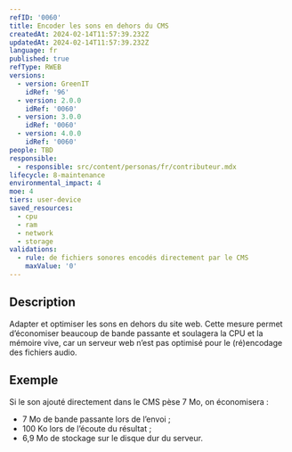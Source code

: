 ```yaml
---
refID: '0060'
title: Encoder les sons en dehors du CMS
createdAt: 2024-02-14T11:57:39.232Z
updatedAt: 2024-02-14T11:57:39.232Z
language: fr
published: true
refType: RWEB
versions:
  - version: GreenIT
    idRef: '96'
  - version: 2.0.0
    idRef: '0060'
  - version: 3.0.0
    idRef: '0060'
  - version: 4.0.0
    idRef: '0060'
people: TBD
responsible:
  - responsible: src/content/personas/fr/contributeur.mdx
lifecycle: 8-maintenance
environmental_impact: 4
moe: 4
tiers: user-device
saved_resources:
  - cpu
  - ram
  - network
  - storage
validations:
  - rule: de fichiers sonores encodés directement par le CMS
    maxValue: '0'
---
```


## Description

Adapter et optimiser les sons en dehors du site web. Cette mesure permet d’économiser beaucoup de bande passante et soulagera la CPU et la mémoire vive, car un serveur web n’est pas optimisé pour le (ré)encodage des fichiers audio.

## Exemple

Si le son ajouté directement dans le CMS pèse 7 Mo, on économisera :

* 7 Mo de bande passante lors de l’envoi ;
* 100 Ko lors de l’écoute du résultat ;
* 6,9 Mo de stockage sur le disque dur du serveur.
